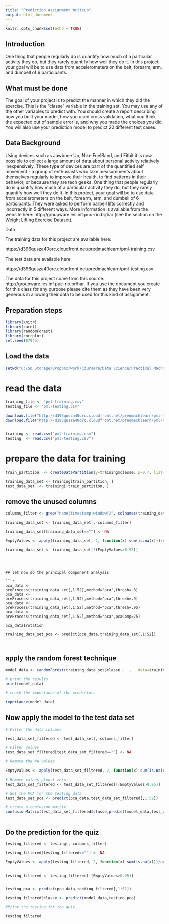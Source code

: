 ```yaml
---
title: "Prediction Assignment Writeup"
output: html_document
---
```


```r
knitr::opts_chunk$set(echo = TRUE)
```

## Introduction

One thing that people regularly do is quantify how much of a particular activity they do, but they rarely quantify how well they do it. In this project, your goal will be to use data from accelerometers on the belt, forearm, arm, and dumbell of 6 participants.


## What must be done

The goal of your project is to predict the manner in which they did the exercise. This is the "classe" variable in the training set. You may use any of the other variables to predict with. You should create a report describing how you built your model, how you used cross validation, what you think the expected out of sample error is, and why you made the choices you did. You will also use your prediction model to predict 20 different test cases.


## Data Background


Using devices such as Jawbone Up, Nike FuelBand, and Fitbit it is now possible to collect a large amount of data about personal activity relatively inexpensively. These type of devices are part of the quantified self movement - a group of enthusiasts who take measurements about themselves regularly to improve their health, to find patterns in their behavior, or because they are tech geeks. One thing that people regularly do is quantify how much of a particular activity they do, but they rarely quantify how well they do it. In this project, your goal will be to use data from accelerometers on the belt, forearm, arm, and dumbell of 6 participants. They were asked to perform barbell lifts correctly and incorrectly in 5 different ways. More information is available from the website here: http://groupware.les.inf.puc-rio.br/har (see the section on the Weight Lifting Exercise Dataset).

Data

The training data for this project are available here:

https://d396qusza40orc.cloudfront.net/predmachlearn/pml-training.csv

The test data are available here:

https://d396qusza40orc.cloudfront.net/predmachlearn/pml-testing.csv


The data for this project come from this source: http://groupware.les.inf.puc-rio.br/har. If you use the document you create for this class for any purpose please cite them as they have been very generous in allowing their data to be used for this kind of assignment.


## Preparation steps

```r

library(knitr)
library(caret)
library(randomForest)
library(corrplot)
set.seed(87945)

```



## Load the data

```r
setwd("C:/SD Storage/Dropbox/work/Coursera/Data Science/Practical Machine Learning")

```



# read the data
```r

training_file <- "pml-training.csv"
testing_file <- "pml-testing.csv"

download.file("http://d396qusza40orc.cloudfront.net/predmachlearn/pml-training.csv", training_file, mode="wb")
download.file("http://d396qusza40orc.cloudfront.net/predmachlearn/pml-testing.csv", testing_file, mode="wb")


training <- read.csv("pml-training.csv")
testing  <- read.csv("pml-testing.csv")


```


# prepare the data for training

```r
train_partition  <- createDataPartition(y=training$classe, p=0.7, list=F)

training_data_set <- training[train_partition, ]
test_data_set  <- training[-train_partition, ]


```

## remove the unused columns

```r
columns_filter <- grep("name|timestamp|window|X", colnames(training_data_set), value=F) 

training_data_set <- training_data_set[,-columns_filter]

training_data_set[training_data_set==""] <- NA

EmptyValues <- apply(training_data_set, 2, function(x) sum(is.na(x)))/nrow(training_data_set)

training_data_set <- training_data_set[!(EmptyValues>0.95)]



```





```


## let now do the principal component analysis

```r
pca_data <- preProcess(training_data_set[,1:52],method="pca",thresh=.8) 
pca_data <- preProcess(training_data_set[,1:52],method="pca",thresh=.9) 
pca_data <- preProcess(training_data_set[,1:52],method="pca",thresh=.95) 
pca_data <- preProcess(training_data_set[,1:52],method="pca",pcaComp=25) 

pca_data$rotation

training_data_set_pca <- predict(pca_data,training_data_set[,1:52])



```

## apply the random forest technique


```r
model_data <- randomForest(training_data_set$classe ~ .,   data=training_data_set_pca, do.trace=F)

# print the results
print(model_data) 

# check the importance of the predictors

importance(model_data)

```


## Now apply the model to the test data set

```r
# Filter the data columns

test_data_set_filtered <- test_data_set[,-columns_filter]

# Filter values 
test_data_set_filtered[test_data_set_filtered==""] <- NA

# Remove the NA values

EmptyValues <- apply(test_data_set_filtered, 2, function(x) sum(is.na(x)))/nrow(test_data_set_filtered)

# Remove values almost zero
test_data_set_filtered <- test_data_set_filtered[!(EmptyValues>0.95)]

# Get the PCA for the testing data
test_data_set_pca <- predict(pca_data,test_data_set_filtered[,1:52])

# create a confusion matrix
confusionMatrix(test_data_set_filtered$classe,predict(model_data,test_data_set_pca))



```

## Do the prediction for the quiz

```r


testing_filtered <- testing[,-columns_filter]

testing_filtered[testing_filtered==""] <- NA

EmptyValues <- apply(testing_filtered, 2, function(x) sum(is.na(x)))/nrow(testing_filtered)


testing_filtered <- testing_filtered[!(EmptyValues>0.95)]


testing_pca <- predict(pca_data,testing_filtered[,1:52])

testing_filtered$classe <- predict(model_data,testing_pca)

#Print the testing for the quiz

testing_filtered

```





